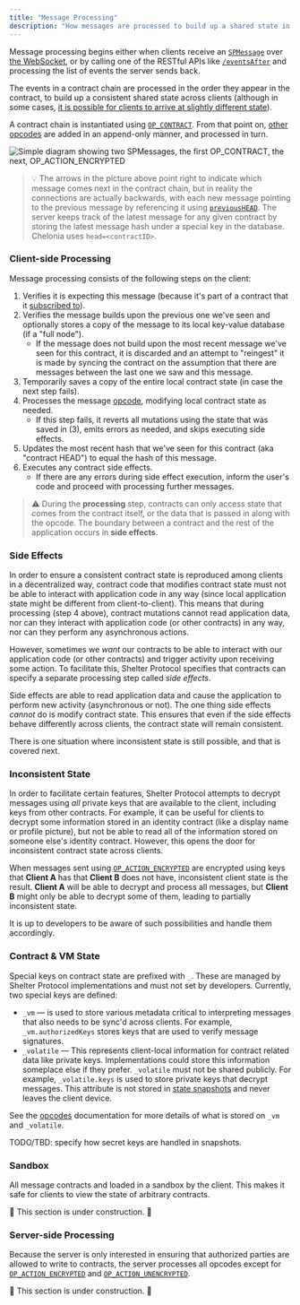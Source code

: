 ```yaml
---
title: "Message Processing"
description: "How messages are processed to build up a shared state in Shelter Protocol"
---
```


Message processing begins either when clients receive an [`SPMessage`](spmessage) over [the WebSocket](server-api#server-entry), or by calling one of the RESTful APIs like [`/eventsAfter`](server-api#eventsafter) and processing the list of events the server sends back.

The events in a contract chain are processed in the order they appear in the contract, to build up a consistent shared state across clients (although in some cases, [it is possible for clients to arrive at slightly different state](#inconsistent-state)).

A contract chain is instantiated using [`OP_CONTRACT`](opcodes#op_contract). From that point on, [other opcodes](opcodes) are added in an append-only manner, and processed in turn.

<img src={spmessageRef} alt="Simple diagram showing two SPMessages, the first OP_CONTRACT, the next, OP_ACTION_ENCRYPTED" class="center" />

> 💡 The arrows in the picture above point right to indicate which message comes next in the contract chain, but in reality the connections are actually backwards, with each new message pointing to the previous message by referencing it using [`previousHEAD`](spmessage). The server keeps track of the latest message for any given contract by storing the latest message hash under a special key in the database. Chelonia uses `head=<contractID>`.

### Client-side Processing

Message processing consists of the following steps on the client:

1. Verifies it is expecting this message (because it's part of a contract that it [subscribed to](server-api#client-sub)).
2. Verifies the message builds upon the previous one we've seen and optionally stores a copy of the message to its local key-value database (if a "full node").
    - If the message does not build upon the most recent message we've seen for this contract, it is discarded and an attempt to "reingest" it is made by syncing the contract on the assumption that there are messages between the last one we saw and this message.
3. Temporarily saves a copy of the entire local contract state (in case the next step fails).
4. Processes the message [opcode](opcodes), modifying local contract state as needed.
    - If this step fails, it reverts all mutations using the state that was saved in (3), emits errors as needed, and skips executing side effects.
5. Updates the most recent hash that we've seen for this contract (aka "contract HEAD") to equal the hash of this message.
6. Executes any contract side effects.
    - If there are any errors during side effect execution, inform the user's code and proceed with processing further messages.

> ⚠︎ During the **processing** step, contracts can only access state that comes from the contract itself, or the data that is passed in along with the opcode. The boundary between a contract and the rest of the application occurs in **side effects**.

### Side Effects

In order to ensure a consistent contract state is reproduced among clients in a decentralized way, contract code that modifies contract state must not be able to interact with application code in any way (since local application state might be different from client-to-client). This means that during processing (step 4 above), contract mutations cannot read application data, nor can they interact with application code (or other contracts) in any way, nor can they perform any asynchronous actions.

However, sometimes we *want* our contracts to be able to interact with our application code (or other contracts) and trigger activity upon receiving some action. To facilitate this, Shelter Protocol specifies that contracts can specify a separate processing step called *side effects*.

Side effects are able to read application data and cause the application to perform new activity (asynchronous or not). The one thing side effects *cannot* do is modify contract state. This ensures that even if the side effects behave differently across clients, the contract state will remain consistent.

There is one situation where inconsistent state is still possible, and that is covered next.

### Inconsistent State

In order to facilitate certain features, Shelter Protocol attempts to decrypt messages using *all* private keys that are available to the client, including keys from other contracts. For example, it can be useful for clients to decrypt some information stored in an identity contract (like a display name or profile picture), but not be able to read all of the information stored on someone else's identity contract. However, this opens the door for inconsistent contract state across clients.

When messages sent using [`OP_ACTION_ENCRYPTED`](opcodes#op_action_encrypted) are encrypted using keys that **Client A** has that **Client B** does not have, inconsistent client state is the result. **Client A** will be able to decrypt and process all messages, but **Client B** might only be able to decrypt some of them, leading to partially inconsistent state.

It is up to developers to be aware of such possibilities and handle them accordingly.

### Contract & VM State

Special keys on contract state are prefixed with `_`. These are managed by Shelter Protocol implementations and must not set by developers. Currently, two special keys are defined:

- `_vm` — is used to store various metadata critical to interpreting messages that also needs to be sync'd across clients. For example, `_vm.authorizedKeys` stores keys that are used to verify message signatures.
- `_volatile` — This represents client-local information for contract related data like private keys. Implementations could store this information someplace else if they prefer. `_volatile` must not be shared publicly. For example, `_volatile.keys` is used to store private keys that decrypt messages. This attribute is not stored in [state snapshots](state-snapshots) and never leaves the client device.

See the [opcodes](opcodes) documentation for more details of what is stored on `_vm` and `_volatile`.

TODO/TBD: specify how secret keys are handled in snapshots.

### Sandbox

All message contracts and loaded in a sandbox by the client. This makes it safe for clients to view the state of arbitrary contracts.

🚧 This section is under construction. 🚧

### Server-side Processing

Because the server is only interested in ensuring that authorized parties are allowed to write to contracts, the server processes all opcodes except for [`OP_ACTION_ENCRYPTED`](opcodes#op_action_encrypted) and [`OP_ACTION_UNENCRYPTED`](opcodes#op_action_unencrypted).

🚧 This section is under construction. 🚧
